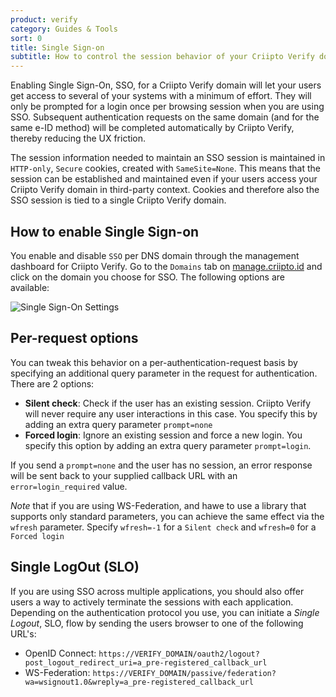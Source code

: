 ```yaml
---
product: verify
category: Guides & Tools
sort: 0
title: Single Sign-on
subtitle: How to control the session behavior of your Criipto Verify domain
---
```



Enabling Single Sign-On, SSO, for a Criipto Verify domain will let your users get access to several of your systems with a minimum of effort. They will only be prompted for a login once per browsing session when you are using SSO. Subsequent authentication requests on the same domain (and for the same e-ID method) will be completed automatically by Criipto Verify, thereby reducing the UX friction.

<Highlight icon="file-lines">

The session information needed to maintain an SSO session is maintained in `HTTP-only`, `Secure` cookies, created with `SameSite=None`. This means that the session can be established and maintained even if your users access your Criipto Verify domain in third-party context. Cookies and therefore also the SSO session is tied to a single Criipto Verify domain.

</Highlight>

## How to enable Single Sign-on

You enable and disable `SSO` per DNS domain through the management dashboard for Criipto Verify. Go to the `Domains` tab on [manage.criipto.id](https://manage.criipto.id/domains) and click on the domain you choose for SSO. The following options are available:

![Single Sign-On Settings](./images/sso-settings-for-domain.png)

## Per-request options

You can tweak this behavior on a per-authentication-request basis by specifying an additional query parameter in the request for authentication. There are 2 options: 
- **Silent check**: Check if the user has an existing session. Criipto Verify will never require any user interactions in this case. You specify this by adding an extra query parameter `prompt=none`
- **Forced login**: Ignore an existing session and force a new login. You specify this option by adding an extra query parameter `prompt=login`.

If you send a `prompt=none` and the user has no session, an error response will be sent back to your supplied callback URL with an `error=login_required` value.

_Note_ that if you are using WS-Federation, and hawe to use a library that supports only standard parameters, you can achieve the same effect via the `wfresh` parameter. Specify `wfresh=-1` for a `Silent check` and `wfresh=0` for a `Forced login`

## Single LogOut (SLO)

If you are using SSO across multiple applications, you should also offer users a way to actively terminate the sessions with each application. Depending on the authentication protocol you use, you can initiate a _Single Logout_, SLO, flow by sending the users browser to one of the following URL's:

- OpenID Connect: `https://VERIFY_DOMAIN/oauth2/logout?post_logout_redirect_uri=a_pre-registered_callback_url`
- WS-Federation: `https://VERIFY_DOMAIN/passive/federation?wa=wsignout1.0&wreply=a_pre-registered_callback_url`

